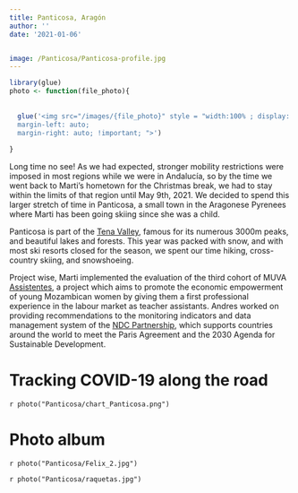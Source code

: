 ```yaml
---
title: Panticosa, Aragón
author: ''
date: '2021-01-06'


image: /Panticosa/Panticosa-profile.jpg
---
```




``` r
library(glue)
photo <- function(file_photo){
  
  
  glue('<img src="/images/{file_photo}" style = "width:100% ; display: block;
  margin-left: auto;
  margin-right: auto; !important; ">')
  
}

```

Long time no see! As we had expected, stronger mobility restrictions were imposed in most regions while we were in Andalucía, so by the time we went back to Marti’s hometown for the Christmas break, we had to stay within the limits of that region until May 9th, 2021. We decided to spend this larger stretch of time in Panticosa, a small town in the Aragonese Pyrenees where Marti has been going skiing since she was a child. 


Panticosa is part of the [Tena Valley](https://www.valledetena.com/en/conocer-el-valle), famous for its numerous 3000m peaks, and beautiful lakes and forests. This year was packed with snow, and with most ski resorts closed for the season, we spent our time hiking, cross-country skiing, and snowshoeing. 


Project wise, Marti implemented the evaluation of the third cohort of MUVA [Assistentes](https://muvamoz.co.mz/muva-assistentes/?lang=en), a project which aims to promote the economic empowerment of young Mozambican women by giving them a first professional experience in the labour market as teacher assistants. Andres worked on providing recommendations to the monitoring indicators and data management system of the [NDC Partnership](https://ndcpartnership.org/), which supports countries around the world to meet the Paris Agreement and the 2030 Agenda for Sustainable Development.



# Tracking COVID-19 along the road


  


`r photo("Panticosa/chart_Panticosa.png")`

# Photo album

`r photo("Panticosa/Felix_2.jpg")`

`r photo("Panticosa/raquetas.jpg")`